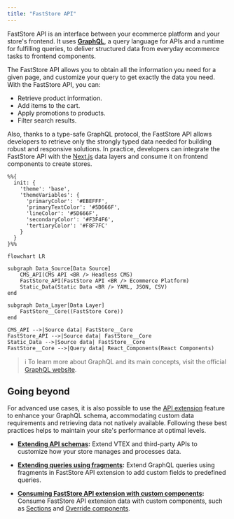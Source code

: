 ```yaml
---
title: "FastStore API"
---
```


FastStore API is an interface between your ecommerce platform and your store's frontend. It uses **[GraphQL](https://graphql.org/)**, a query language for APIs and a runtime for fulfilling queries, to deliver structured data from everyday ecommerce tasks to frontend components.

The FastStore API allows you to obtain all the information you need for a given page, and customize your query to get exactly the data you need. With the FastStore API, you can:

- Retrieve product information.
- Add items to the cart.
- Apply promotions to products.
- Filter search results.

Also, thanks to a type-safe GraphQL protocol, the FastStore API allows developers to retrieve only the strongly typed data needed for building robust and responsive solutions. 
In practice, developers can integrate the FastStore API with the [Next.js](https://nextjs.org/) data layers and consume it on frontend components to create stores.

```mermaid
%%{
  init: {
    'theme': 'base',
    'themeVariables': {
      'primaryColor': '#EBEFFF',
      'primaryTextColor': '#5D666F',
      'lineColor': '#5D666F',
      'secondaryColor': '#F3F4F6',
      'tertiaryColor': '#F8F7FC'
    }
  }
}%%

flowchart LR

subgraph Data_Source[Data Source]
    CMS_API(CMS API <BR /> Headless CMS)
    FastStore_API(FastStore API <BR /> Ecommerce Platform)
    Static_Data(Static Data <BR /> YAML, JSON, CSV)
end

subgraph Data_Layer[Data Layer]
    FastStore__Core((FastStore Core))
end

CMS_API -->|Source data| FastStore__Core
FastStore_API -->|Source data| FastStore__Core
Static_Data -->|Source data| FastStore__Core
FastStore__Core -->|Query data| React_Components(React Components)
```

> ℹ️ To learn more about GraphQL and its main concepts, visit the official [GraphQL website](https://graphql.org/).

## Going beyond

For advanced use cases, it is also possible to use the [API extension](https://developers.vtex.com/docs/guides/faststore/api-extensions-overview) feature to enhance your GraphQL schema, accommodating custom data requirements and retrieving data not natively available. Following these best practices helps to maintain your site's performance at optimal levels.

- **[Extending API schemas](https://developers.vtex.com/docs/guides/faststore/api-extensions-extending-api-schema):** Extend VTEX and third-party APIs to customize how your store manages and processes data.

- **[Extending queries using fragments](https://developers.vtex.com/docs/guides/faststore/api-extensions-extending-queries-using-fragments):** Extend GraphQL queries using fragments in FastStore API extension to add custom fields to predefined queries.

- **[Consuming FastStore API extension with custom components](https://developers.vtex.com/docs/guides/faststore/api-extensions-consuming-api-extensions):** Consume FastStore API extension data with custom components, such as [Sections](https://developers.vtex.com/docs/guides/faststore/building-sections-creating-a-new-section) and [Override components](https://developers.vtex.com/docs/guides/faststore/building-sections-overriding-components-and-props#override-native-components-props).

